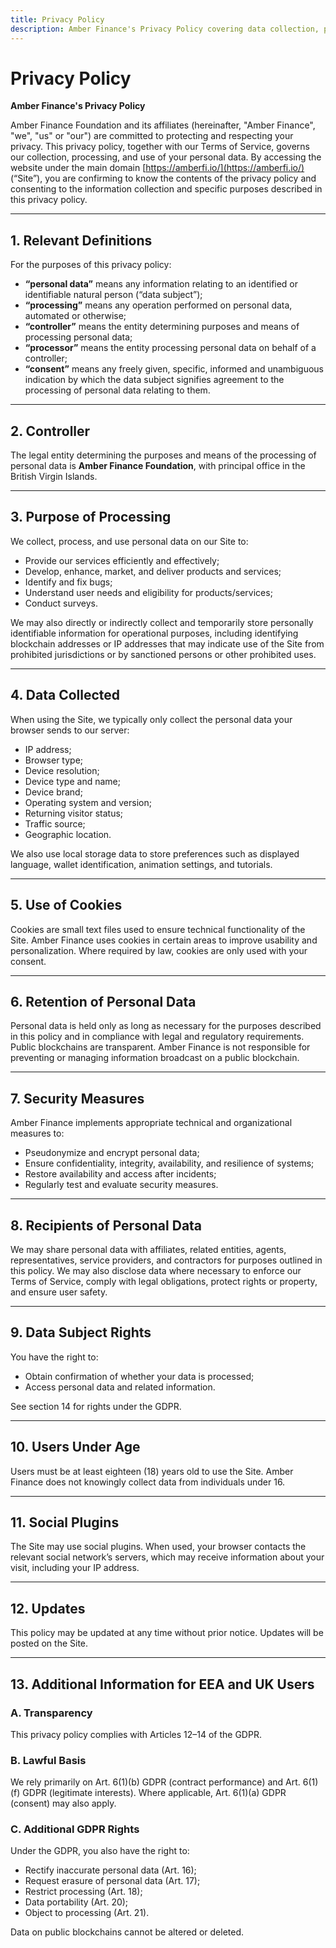 ```yaml
---
title: Privacy Policy
description: Amber Finance's Privacy Policy covering data collection, processing, user rights, security measures, and GDPR compliance. Learn how we protect your privacy while using our DeFi platform.
---
```


# Privacy Policy

**Amber Finance's Privacy Policy**

Amber Finance Foundation and its affiliates (hereinafter, "Amber Finance", "we", "us" or "our") are committed to protecting and respecting your privacy. This privacy policy, together with our Terms of Service, governs our collection, processing, and use of your personal data. By accessing the website under the main domain [https://amberfi.io/](https://amberfi.io/) (“Site”), you are confirming to know the contents of the privacy policy and consenting to the information collection and specific purposes described in this privacy policy.

---

## 1. Relevant Definitions

For the purposes of this privacy policy:

- **“personal data”** means any information relating to an identified or identifiable natural person (“data subject”);
- **“processing”** means any operation performed on personal data, automated or otherwise;
- **“controller”** means the entity determining purposes and means of processing personal data;
- **“processor”** means the entity processing personal data on behalf of a controller;
- **“consent”** means any freely given, specific, informed and unambiguous indication by which the data subject signifies agreement to the processing of personal data relating to them.

---

## 2. Controller

The legal entity determining the purposes and means of the processing of personal data is **Amber Finance Foundation**, with principal office in the British Virgin Islands.

---

## 3. Purpose of Processing

We collect, process, and use personal data on our Site to:

- Provide our services efficiently and effectively;
- Develop, enhance, market, and deliver products and services;
- Identify and fix bugs;
- Understand user needs and eligibility for products/services;
- Conduct surveys.

We may also directly or indirectly collect and temporarily store personally identifiable information for operational purposes, including identifying blockchain addresses or IP addresses that may indicate use of the Site from prohibited jurisdictions or by sanctioned persons or other prohibited uses.

---

## 4. Data Collected

When using the Site, we typically only collect the personal data your browser sends to our server:

- IP address;
- Browser type;
- Device resolution;
- Device type and name;
- Device brand;
- Operating system and version;
- Returning visitor status;
- Traffic source;
- Geographic location.

We also use local storage data to store preferences such as displayed language, wallet identification, animation settings, and tutorials.

---

## 5. Use of Cookies

Cookies are small text files used to ensure technical functionality of the Site. Amber Finance uses cookies in certain areas to improve usability and personalization.
Where required by law, cookies are only used with your consent.

---

## 6. Retention of Personal Data

Personal data is held only as long as necessary for the purposes described in this policy and in compliance with legal and regulatory requirements.
Public blockchains are transparent. Amber Finance is not responsible for preventing or managing information broadcast on a public blockchain.

---

## 7. Security Measures

Amber Finance implements appropriate technical and organizational measures to:

- Pseudonymize and encrypt personal data;
- Ensure confidentiality, integrity, availability, and resilience of systems;
- Restore availability and access after incidents;
- Regularly test and evaluate security measures.

---

## 8. Recipients of Personal Data

We may share personal data with affiliates, related entities, agents, representatives, service providers, and contractors for purposes outlined in this policy.
We may also disclose data where necessary to enforce our Terms of Service, comply with legal obligations, protect rights or property, and ensure user safety.

---

## 9. Data Subject Rights

You have the right to:

- Obtain confirmation of whether your data is processed;
- Access personal data and related information.

See section 14 for rights under the GDPR.

---

## 10. Users Under Age

Users must be at least eighteen (18) years old to use the Site. Amber Finance does not knowingly collect data from individuals under 16.

---

## 11. Social Plugins

The Site may use social plugins. When used, your browser contacts the relevant social network’s servers, which may receive information about your visit, including your IP address.

---

## 12. Updates

This policy may be updated at any time without prior notice. Updates will be posted on the Site.

---

## 13. Additional Information for EEA and UK Users

### A. Transparency

This privacy policy complies with Articles 12–14 of the GDPR.

### B. Lawful Basis

We rely primarily on Art. 6(1)(b) GDPR (contract performance) and Art. 6(1)(f) GDPR (legitimate interests). Where applicable, Art. 6(1)(a) GDPR (consent) may also apply.

### C. Additional GDPR Rights

Under the GDPR, you also have the right to:

- Rectify inaccurate personal data (Art. 16);
- Request erasure of personal data (Art. 17);
- Restrict processing (Art. 18);
- Data portability (Art. 20);
- Object to processing (Art. 21).

Data on public blockchains cannot be altered or deleted.

